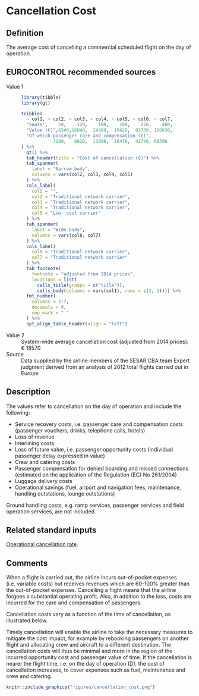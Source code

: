# Cancellation Cost

## Definition
The average cost of cancelling a commercial scheduled flight on the day of operation.

## EUROCONTROL recommended sources

Value 1
:   
    ```r
    library(tibble)
    library(gt)
    
    tribble(
      ~ col1, ~ col2, ~ col3, ~ col4, ~ col5, ~ col6, ~ col7,
      "Seats",    50,    120,    180,    189,    250,    400,
      "Value (€)",6540,16040,  24900,  19420,  82730, 120830,
      "Of which passenger care and compensation (€)",
                3280,   8020,  13090,  18470,  42740, 68390
    ) %>% 
      gt() %>% 
      tab_header(title = "Cost of cancellation (€)") %>% 
      tab_spanner(
        label = "Narrow body",
        columns = vars(col2, col3, col4, col5)
      ) %>% 
      cols_label(
        col1 = "",
        col2 = "Traditional network carrier",
        col3 = "Traditional network carrier",
        col4 = "Traditional network carrier",
        col5 = "Low- cost carrier"
      ) %>% 
      tab_spanner(
        label = "Wide-body",
        columns = vars(col6, col7)
      ) %>% 
      cols_label(
        col6 = "Traditional network carrier",
        col7 = "Traditional network carrier"
      ) %>% 
      tab_footnote(
        footnote = "adjusted from 2014 prices",
        locations = list(
          cells_title(groups = c("title")),
          cells_body(columns = vars(col1), rows = c(2, 3)))) %>% 
      fmt_number(
        columns = 2:7,
        decimals = 0,
        sep_mark = " "
      ) %>% 
      opt_align_table_header(align = "left")
    
    ```

Value 2
:   System-wide average cancellation cost (adjusted from 2014 prices): € 18570

Source
:   Data supplied by the airline members of the SESAR CBA team
Expert judgment derived from an analysis of 2012 total flights carried out in Europe


## Description

The values refer to cancellation on the day of operation and include the following:

* Service recovery costs, i.e. passenger care and compensation costs (passenger vouchers, drinks, telephone calls, hotels)
* Loss of revenue
* Interlining costs
* Loss of future value, i.e. passenger opportunity costs (individual passenger delay expressed in
value)
* Crew and catering costs
* Passenger compensation for denied boarding and missed connections (estimated on the
application of the Regulation (EC) No 261/2004)
* Luggage delivery costs
* Operational savings (fuel, airport and navigation fees, maintenance, handling outstations, lounge
outstations)


Ground handling costs, e.g. ramp services, passenger services and field operation services, are not included.


## Related standard inputs

[Operational cancellation rate](#operational-cancellation-rate).

## Comments

When a flight is carried out, the airline incurs out-of-pocket expenses (i.e. variable costs) but receives revenues which are 60-100% greater than the out-of-pocket expenses. Cancelling a flight means that the airline forgoes a substantial operating profit. Also, in addition to the loss, costs are incurred for the care and compensation of passengers.

Cancellation costs vary as a function of the time of cancellation, as illustrated below.


Timely cancellation will enable the airline to take the necessary measures to mitigate the cost impact, for example by rebooking passengers on another flight and allocating crew and aircraft to a different destination. The cancellation costs will thus be minimal and more in the region of the incurred opportunity cost and passenger value of time. If the cancellation is nearer the flight time, i.e. on the day of operation (D), the cost of cancellation increases, to cover expenses such as fuel, maintenance and crew and catering.

```r
knitr::include_graphics("figures/cancellation_cost.png")
```


